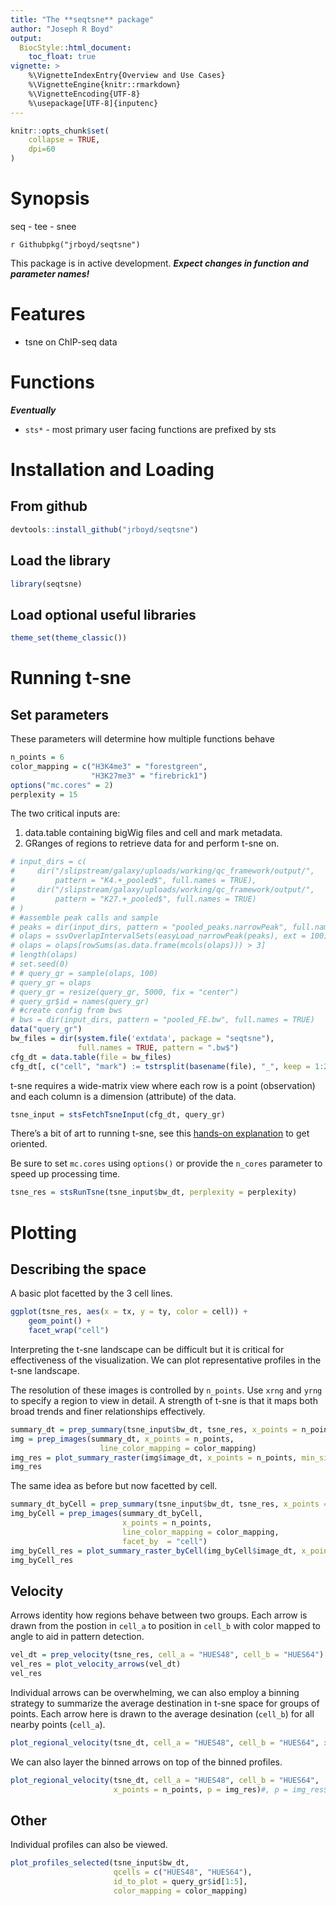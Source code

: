 ```yaml
---
title: "The **seqtsne** package"
author: "Joseph R Boyd"
output:
  BiocStyle::html_document:
    toc_float: true
vignette: >
    %\VignetteIndexEntry{Overview and Use Cases}
    %\VignetteEngine{knitr::rmarkdown}
    %\VignetteEncoding{UTF-8}
    %\usepackage[UTF-8]{inputenc}
---
```


<style type = "text/css"> em { font-weight: bold; } </style>

```r
knitr::opts_chunk$set(
    collapse = TRUE,
    dpi=60
)
```

# Synopsis
seq - tee - snee

`r Githubpkg("jrboyd/seqtsne")` 

This package is in active development.  *Expect changes in function and
parameter names!*

# Features

* tsne on ChIP-seq data

# Functions

*Eventually*

* `sts*` - most primary user facing functions are prefixed by sts



# Installation and Loading

## From github

```r
devtools::install_github("jrboyd/seqtsne")
```

## Load the library
```r
library(seqtsne)
```

## Load optional useful libraries
```r
theme_set(theme_classic())
```

# Running t-sne

## Set parameters

These parameters will determine how multiple functions behave

```r
n_points = 6
color_mapping = c("H3K4me3" = "forestgreen",
                  "H3K27me3" = "firebrick1")
options("mc.cores" = 2)
perplexity = 15
```

The two critical inputs are:

1. data.table containing bigWig files and
cell and mark metadata.
2. GRanges of regions to retrieve data for and perform t-sne on.

```r
# input_dirs = c(
#     dir("/slipstream/galaxy/uploads/working/qc_framework/output/", 
#         pattern = "K4.+_pooled$", full.names = TRUE),
#     dir("/slipstream/galaxy/uploads/working/qc_framework/output/", 
#         pattern = "K27.+_pooled$", full.names = TRUE)
# )
# #assemble peak calls and sample
# peaks = dir(input_dirs, pattern = "pooled_peaks.narrowPeak", full.names = TRUE)
# olaps = ssvOverlapIntervalSets(easyLoad_narrowPeak(peaks), ext = 100)
# olaps = olaps[rowSums(as.data.frame(mcols(olaps))) > 3] 
# length(olaps)
# set.seed(0)
# # query_gr = sample(olaps, 100)
# query_gr = olaps
# query_gr = resize(query_gr, 5000, fix = "center")
# query_gr$id = names(query_gr)
# #create config from bws
# bws = dir(input_dirs, pattern = "pooled_FE.bw", full.names = TRUE)
data("query_gr")
bw_files = dir(system.file('extdata', package = "seqtsne"), 
               full.names = TRUE, pattern = ".bw$")
cfg_dt = data.table(file = bw_files)
cfg_dt[, c("cell", "mark") := tstrsplit(basename(file), "_", keep = 1:2)]
```

t-sne requires a wide-matrix view where each row is a point (observation) and 
each column is a dimension (attribute) of the data.

```r
tsne_input = stsFetchTsneInput(cfg_dt, query_gr)
```

There's a bit of art to running t-sne, see this 
[hands-on explanation](https://distill.pub/2016/misread-tsne/) to get oriented.

Be sure to set `mc.cores` using `options()` or provide the `n_cores` 
parameter to speed up processing time.

```r
tsne_res = stsRunTsne(tsne_input$bw_dt, perplexity = perplexity)
```

# Plotting

## Describing the space

A basic plot facetted by the 3 cell lines.

```r
ggplot(tsne_res, aes(x = tx, y = ty, color = cell)) + 
    geom_point() +
    facet_wrap("cell")

```

Interpreting the t-sne landscape can be difficult but it is critical for
effectiveness of the visualization.  We can plot representative profiles in
the t-sne landscape.  

The resolution of these images is controlled by `n_points`.  Use `xrng` and
`yrng` to specify a region to view in detail.  A strength of t-sne is that
it maps both broad trends and finer relationships effectively.

```r
summary_dt = prep_summary(tsne_input$bw_dt, tsne_res, x_points = n_points)
img = prep_images(summary_dt, x_points = n_points,
                    line_color_mapping = color_mapping)
img_res = plot_summary_raster(img$image_dt, x_points = n_points, min_size = 0)
img_res
```

The same idea as before but now facetted by cell.

```r
summary_dt_byCell = prep_summary(tsne_input$bw_dt, tsne_res, x_points = n_points, facet_by = "cell")
img_byCell = prep_images(summary_dt_byCell, 
                         x_points = n_points,
                         line_color_mapping = color_mapping, 
                         facet_by  = "cell")
img_byCell_res = plot_summary_raster_byCell(img_byCell$image_dt, x_points = n_points)
img_byCell_res
```

## Velocity

Arrows identity how regions behave between two groups.  Each arrow is drawn 
from the postion in `cell_a` to position in `cell_b` with color mapped to 
angle to aid in pattern detection.

```r
vel_dt = prep_velocity(tsne_res, cell_a = "HUES48", cell_b = "HUES64")
vel_res = plot_velocity_arrows(vel_dt)
vel_res
```

Individual arrows can be overwhelming, we can also employ a binning strategy
to summarize the average destination in t-sne space for groups of points.
Each arrow here is drawn to the average desination (`cell_b`) for all nearby 
points (`cell_a`).

```r
plot_regional_velocity(tsne_dt, cell_a = "HUES48", cell_b = "HUES64", x_points = n_points)
```

We can also layer the binned arrows on top of the binned profiles.

```r
plot_regional_velocity(tsne_dt, cell_a = "HUES48", cell_b = "HUES64", 
                       x_points = n_points, p = img_res)#, p = img_res$plot)
```

## Other

Individual profiles can also be viewed.

```r
plot_profiles_selected(tsne_input$bw_dt, 
                       qcells = c("HUES48", "HUES64"), 
                       id_to_plot = query_gr$id[1:5], 
                       color_mapping = color_mapping)
```


